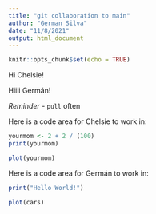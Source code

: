 ```yaml
---
title: "git collaboration to main"
author: "German Silva"
date: "11/8/2021"
output: html_document
---
```


```r
knitr::opts_chunk$set(echo = TRUE)
```


Hi Chelsie!

Hiiii Germán! 

*Reminder* - `pull` often

Here is a code area for Chelsie to work in:
```r
yourmom <- 2 + 2 / (100)
print(yourmom)

plot(yourmom)
```


Here is a code area for Germán to work in:
```r
print("Hello World!")

plot(cars)

```

